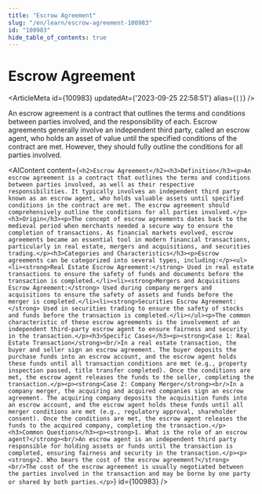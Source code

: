 ```yaml
---
title: "Escrow Agreement"
slug: "/en/learn/escrow-agreement-100983"
id: "100983"
hide_table_of_contents: true
---
```



# Escrow Agreement

<ArticleMeta id={100983} updatedAt={'2023-09-25 22:58:51'} alias={`[]`} />
<div className='border-solid border-b border-t-0 my-4 border-[var(--ifm-color-gray-300)]' />

An escrow agreement is a contract that outlines the terms and conditions between parties involved, and the responsibility of each. Escrow agreements generally involve an independent third party, called an escrow agent, who holds an asset of value until the specified conditions of the contract are met. However, they should fully outline the conditions for all parties involved.

<AIContent content={`<h2>Escrow Agreement</h2><h3>Definition</h3><p>An escrow agreement is a contract that outlines the terms and conditions between parties involved, as well as their respective responsibilities. It typically involves an independent third party known as an escrow agent, who holds valuable assets until specified conditions in the contract are met. The escrow agreement should comprehensively outline the conditions for all parties involved.</p><h3>Origin</h3><p>The concept of escrow agreements dates back to the medieval period when merchants needed a secure way to ensure the completion of transactions. As financial markets evolved, escrow agreements became an essential tool in modern financial transactions, particularly in real estate, mergers and acquisitions, and securities trading.</p><h3>Categories and Characteristics</h3><p>Escrow agreements can be categorized into several types, including:</p><ul><li><strong>Real Estate Escrow Agreement:</strong> Used in real estate transactions to ensure the safety of funds and documents before the transaction is completed.</li><li><strong>Mergers and Acquisitions Escrow Agreement:</strong> Used during company mergers and acquisitions to ensure the safety of assets and funds before the merger is completed.</li><li><strong>Securities Escrow Agreement:</strong> Used in securities trading to ensure the safety of stocks and funds before the transaction is completed.</li></ul><p>The common characteristic of these escrow agreements is the involvement of an independent third-party escrow agent to ensure fairness and security in the transaction.</p><h3>Specific Cases</h3><p><strong>Case 1: Real Estate Transaction</strong><br/>In a real estate transaction, the buyer and seller sign an escrow agreement. The buyer deposits the purchase funds into an escrow account, and the escrow agent holds these funds until all transaction conditions are met (e.g., property inspection passed, title transfer completed). Once the conditions are met, the escrow agent releases the funds to the seller, completing the transaction.</p><p><strong>Case 2: Company Merger</strong><br/>In a company merger, the acquiring and acquired companies sign an escrow agreement. The acquiring company deposits the acquisition funds into an escrow account, and the escrow agent holds these funds until all merger conditions are met (e.g., regulatory approval, shareholder consent). Once the conditions are met, the escrow agent releases the funds to the acquired company, completing the transaction.</p><h3>Common Questions</h3><p><strong>1. What is the role of an escrow agent?</strong><br/>An escrow agent is an independent third party responsible for holding assets or funds until the transaction is completed, ensuring fairness and security in the transaction.</p><p><strong>2. Who bears the cost of the escrow agreement?</strong><br/>The cost of the escrow agreement is usually negotiated between the parties involved in the transaction and may be borne by one party or shared by both parties.</p>`} id={100983} />
